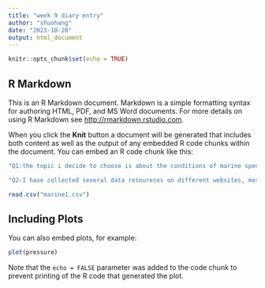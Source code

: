 ```yaml
---
title: "week 9 diary entry"
author: "shuohang"
date: "2023-10-20"
output: html_document
---
```


```r
knitr::opts_chunk$set(echo = TRUE)
```

## R Markdown

This is an R Markdown document. Markdown is a simple formatting syntax for authoring HTML, PDF, and MS Word documents. For more details on using R Markdown see <http://rmarkdown.rstudio.com>.

When you click the **Knit** button a document will be generated that includes both content as well as the output of any embedded R code chunks within the document. You can embed an R code chunk like this:

```r
"Q1:the topic i decide to choose is about the conditions of marine species, this topic is discussed from various perspectives such as the pollution situation, the distinction rates and so on"

"Q2:I have collected several data resoureces on different websites, mostly CSV files, below is one of the datasets i have found."

read.csv("marine1.csv")

```

## Including Plots

You can also embed plots, for example:

```r
plot(pressure)
```

Note that the `echo = FALSE` parameter was added to the code chunk to prevent printing of the R code that generated the plot.

